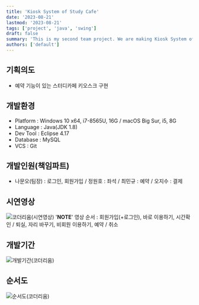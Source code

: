```yaml
---
title: 'Kiosk System of Study Cafe'
date: '2023-08-21'
lastmod: '2023-08-21'
tags: ['project', 'java', 'swing']
draft: false
summary: 'This is my second team project. We are making Kiosk System of Study Cafe by Java Swing. Main functions are login, reservation, payment.'
authors: ['default']
---
```


## 기획의도

- 예약 기능이 있는 스터디카페 키오스크 구현

## 개발환경

- Platform : Windows 10 x64, i7-8565U, 16G / macOS Big Sur, i5, 8G
- Language : Java(JDK 1.8)
- Dev Tool : Eclipse 4.17
- Database : MySQL
- VCS : Git

## 개발인원(책임파트)

- 나문오(팀장) : 로그인, 회원가입 / 정원호 : 좌석 / 최민규 : 예약 / 오지수 : 결제

## 시연영상

![코더리움(시연영상)](https://user-images.githubusercontent.com/65845572/134525436-77926af1-3f1b-4122-b046-30f651d6277b.gif)
'**NOTE**' 영상 순서 : 회원가입(+로그인), 바로 이용하기, 시간확인 / 퇴실, 자리 바꾸기, 비회원 이용하기, 예약 / 취소

## 개발기간

![개발기간(코더리움)](https://user-images.githubusercontent.com/65845572/134536706-ae43246d-dba3-4a66-9e52-288617a50d5f.png)

## 순서도

![순서도(코더리움)](https://user-images.githubusercontent.com/65845572/134536749-4633d2de-f949-434b-bce0-29ec954a985d.png)
